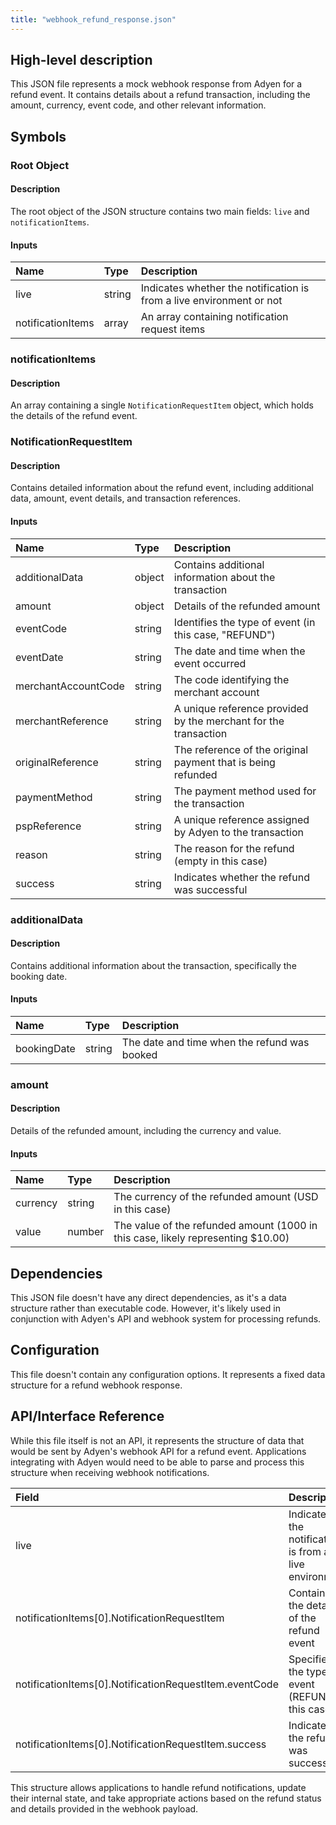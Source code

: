 ```yaml
---
title: "webhook_refund_response.json"
---
```


## High-level description
This JSON file represents a mock webhook response from Adyen for a refund event. It contains details about a refund transaction, including the amount, currency, event code, and other relevant information.

## Symbols

### Root Object
#### Description
The root object of the JSON structure contains two main fields: `live` and `notificationItems`.

#### Inputs
| Name | Type | Description |
|:-----|:-----|:------------|
| live | string | Indicates whether the notification is from a live environment or not |
| notificationItems | array | An array containing notification request items |

### notificationItems
#### Description
An array containing a single `NotificationRequestItem` object, which holds the details of the refund event.

### NotificationRequestItem
#### Description
Contains detailed information about the refund event, including additional data, amount, event details, and transaction references.

#### Inputs
| Name | Type | Description |
|:-----|:-----|:------------|
| additionalData | object | Contains additional information about the transaction |
| amount | object | Details of the refunded amount |
| eventCode | string | Identifies the type of event (in this case, "REFUND") |
| eventDate | string | The date and time when the event occurred |
| merchantAccountCode | string | The code identifying the merchant account |
| merchantReference | string | A unique reference provided by the merchant for the transaction |
| originalReference | string | The reference of the original payment that is being refunded |
| paymentMethod | string | The payment method used for the transaction |
| pspReference | string | A unique reference assigned by Adyen to the transaction |
| reason | string | The reason for the refund (empty in this case) |
| success | string | Indicates whether the refund was successful |

### additionalData
#### Description
Contains additional information about the transaction, specifically the booking date.

#### Inputs
| Name | Type | Description |
|:-----|:-----|:------------|
| bookingDate | string | The date and time when the refund was booked |

### amount
#### Description
Details of the refunded amount, including the currency and value.

#### Inputs
| Name | Type | Description |
|:-----|:-----|:------------|
| currency | string | The currency of the refunded amount (USD in this case) |
| value | number | The value of the refunded amount (1000 in this case, likely representing $10.00) |

## Dependencies
This JSON file doesn't have any direct dependencies, as it's a data structure rather than executable code. However, it's likely used in conjunction with Adyen's API and webhook system for processing refunds.

## Configuration
This file doesn't contain any configuration options. It represents a fixed data structure for a refund webhook response.

## API/Interface Reference
While this file itself is not an API, it represents the structure of data that would be sent by Adyen's webhook API for a refund event. Applications integrating with Adyen would need to be able to parse and process this structure when receiving webhook notifications.

| Field | Description |
|:------|:------------|
| live | Indicates if the notification is from a live environment |
| notificationItems[0].NotificationRequestItem | Contains all the details of the refund event |
| notificationItems[0].NotificationRequestItem.eventCode | Specifies the type of event (REFUND in this case) |
| notificationItems[0].NotificationRequestItem.success | Indicates if the refund was successful |

This structure allows applications to handle refund notifications, update their internal state, and take appropriate actions based on the refund status and details provided in the webhook payload.